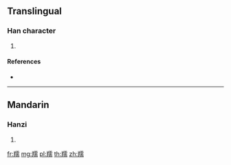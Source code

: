 {{character info/new}}
==Translingual==

===Han character===
{{Han char|rn=123|rad=羊|as=14|sn=20|four=81527|canj=TQMBB}}

# {{defn|Han|sort=羊14}}

====References====
* {{Han ref|kx=0954.280|dkj=28587|dj=1399.220|hdz=53140.020|uh=7FBA|ud=32698|bh=F4B0|bd=62640}}

----

==Mandarin==

===Hanzi===
{{cmn-hanzi|pin=[[hù]] ([[hu4]]), [[nóu]] ([[nou2]])|wg=hu<sup>4</sup>, nou<sup>2</sup>}}

# {{defn|lang=cmn|sort=羊14}}

[[fr:羺]]
[[mg:羺]]
[[pl:羺]]
[[th:羺]]
[[zh:羺]]